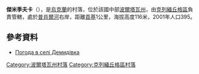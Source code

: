 {{coord|49|15|1|N|33|31|44|E|scale:100000_region:UA|display=title}}

'''傑米季夫卡'''（{{lang-uk|Демидівка}}），是[[烏克蘭|烏克蘭]]的村落，位於該國中部[[波爾塔瓦州|波爾塔瓦州]]，由[[克列緬丘格區|克列緬丘格區]]負責管轄，處於[[普肖爾河|普肖爾河]]右岸，距離[[貢基|貢基]]1公里，海拔高度116米，2001年人口395。

==參考資料==
* [http://weather.in.ua/ua/poltavskaja/6501 Погода в селі Демидівка] {{Wayback|url=http://weather.in.ua/ua/poltavskaja/6501 |date=20111219202513 }}

{{DEFAULTSORT:Демидівка}}
[[Category:波爾塔瓦州村落|Category:波爾塔瓦州村落]]
[[Category:克列緬丘格區村落|Category:克列緬丘格區村落]]


{{Poltava-geo-stub}}
